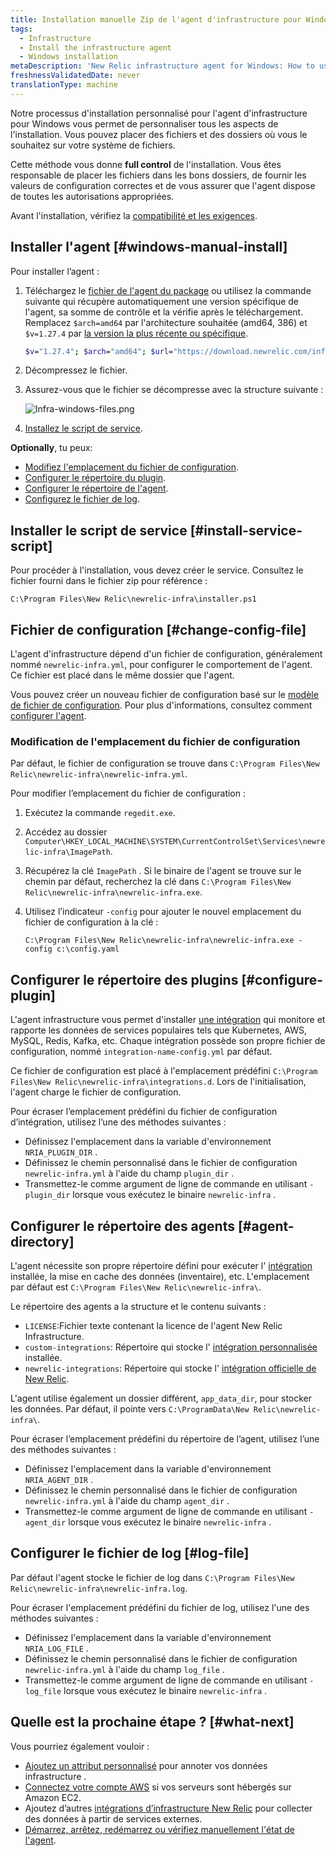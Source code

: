 ```yaml
---
title: Installation manuelle Zip de l'agent d'infrastructure pour Windows
tags:
  - Infrastructure
  - Install the infrastructure agent
  - Windows installation
metaDescription: 'New Relic infrastructure agent for Windows: How to use the manual install script so you can adapt it to your environment.'
freshnessValidatedDate: never
translationType: machine
---
```


Notre processus d&apos;installation personnalisé pour l&apos;agent d&apos;infrastructure pour Windows vous permet de personnaliser tous les aspects de l&apos;installation. Vous pouvez placer des fichiers et des dossiers où vous le souhaitez sur votre système de fichiers.

Cette méthode vous donne <DNT>**full control**</DNT> de l&apos;installation. Vous êtes responsable de placer les fichiers dans les bons dossiers, de fournir les valeurs de configuration correctes et de vous assurer que l&apos;agent dispose de toutes les autorisations appropriées.

Avant l&apos;installation, vérifiez la [compatibilité et les exigences](/docs/infrastructure/install-infrastructure-agent/get-started/requirements-infrastructure-agent).

## Installer l&apos;agent [#windows-manual-install]

Pour installer l’agent :

1. Téléchargez le [fichier de l&apos;agent du package](https://download.newrelic.com/infrastructure_agent/binaries/windows/) ou utilisez la commande suivante qui récupère automatiquement une version spécifique de l&apos;agent, sa somme de contrôle et la vérifie après le téléchargement. Remplacez `$arch=amd64` par l&apos;architecture souhaitée (amd64, 386) et `$v=1.27.4` par [la version la plus récente ou spécifique](https://github.com/newrelic/infrastructure-agent/releases/latest).

   ```sh
   $v="1.27.4"; $arch="amd64"; $url="https://download.newrelic.com/infrastructure_agent/binaries/windows/$arch/newrelic-infra-$arch.$v.zip";@("$url", "$url.sum") | ForEach-Object { Invoke-WebRequest -Uri $_ -OutFile $_.Split('/')[-1] }; write-host 'Checksum:' $(If (Select-String -Path "$url.sum".Split('/')[-1] -Pattern (Get-FileHash $url.Split('/')[-1]).Hash -Quiet) {"Ok"} Else {"Fail"})
   ```

2. Décompressez le fichier.

3. Assurez-vous que le fichier se décompresse avec la structure suivante :

   <img title="Infra-windows-files.png" alt="Infra-windows-files.png" src="/images/infrastructure_diagram_infra-agent-windows-folder-structure.webp" />

4. [Installez le script de service](#install-service-script).

<DNT>**Optionally**</DNT>, tu peux:

* [Modifiez l&apos;emplacement du fichier de configuration](#change-config-file).
* [Configurer le répertoire du plugin](#configure-plugin).
* [Configurer le répertoire de l&apos;agent](#agent-directory).
* [Configurez le fichier de log](#log-file).

## Installer le script de service [#install-service-script]

Pour procéder à l&apos;installation, vous devez créer le service. Consultez le fichier fourni dans le fichier zip pour référence :

```
C:\Program Files\New Relic\newrelic-infra\installer.ps1
```

## Fichier de configuration [#change-config-file]

L&apos;agent d&apos;infrastructure dépend d&apos;un fichier de configuration, généralement nommé `newrelic-infra.yml`, pour configurer le comportement de l&apos;agent. Ce fichier est placé dans le même dossier que l&apos;agent.

Vous pouvez créer un nouveau fichier de configuration basé sur le [modèle de fichier de configuration](/docs/infrastructure/new-relic-infrastructure/configuration/infrastructure-config-file-template-newrelic-infrayml). Pour plus d&apos;informations, consultez comment [configurer l&apos;agent](/docs/infrastructure/new-relic-infrastructure/configuration/configure-infrastructure-agent).

### Modification de l&apos;emplacement du fichier de configuration

Par défaut, le fichier de configuration se trouve dans `C:\Program Files\New Relic\newrelic-infra\newrelic-infra.yml`.

Pour modifier l’emplacement du fichier de configuration :

1. Exécutez la commande `regedit.exe`.

2. Accédez au dossier `Computer\HKEY_LOCAL_MACHINE\SYSTEM\CurrentControlSet\Services\newrelic-infra\ImagePath`.

3. Récupérez la clé `ImagePath` . Si le binaire de l&apos;agent se trouve sur le chemin par défaut, recherchez la clé dans `C:\Program Files\New Relic\newrelic-infra\newrelic-infra.exe`.

4. Utilisez l’indicateur `-config` pour ajouter le nouvel emplacement du fichier de configuration à la clé :

   ```
   C:\Program Files\New Relic\newrelic-infra\newrelic-infra.exe -config c:\config.yaml
   ```

## Configurer le répertoire des plugins [#configure-plugin]

L&apos;agent infrastructure vous permet d&apos;installer [une intégration](/docs/infrastructure/host-integrations/get-started/introduction-host-integrations) qui monitore et rapporte les données de services populaires tels que Kubernetes, AWS, MySQL, Redis, Kafka, etc. Chaque intégration possède son propre fichier de configuration, nommé `integration-name-config.yml` par défaut.

Ce fichier de configuration est placé à l&apos;emplacement prédéfini `C:\Program Files\New Relic\newrelic-infra\integrations.d`. Lors de l&apos;initialisation, l&apos;agent charge le fichier de configuration.

Pour écraser l’emplacement prédéfini du fichier de configuration d’intégration, utilisez l’une des méthodes suivantes :

* Définissez l&apos;emplacement dans la variable d&apos;environnement `NRIA_PLUGIN_DIR` .
* Définissez le chemin personnalisé dans le fichier de configuration `newrelic-infra.yml` à l&apos;aide du champ `plugin_dir` .
* Transmettez-le comme argument de ligne de commande en utilisant `-plugin_dir` lorsque vous exécutez le binaire `newrelic-infra` .

## Configurer le répertoire des agents [#agent-directory]

L&apos;agent nécessite son propre répertoire défini pour exécuter l&apos; [intégration](/docs/infrastructure/host-integrations/get-started/introduction-host-integrations) installée, la mise en cache des données (inventaire), etc. L&apos;emplacement par défaut est `C:\Program Files\New Relic\newrelic-infra\`.

Le répertoire des agents a la structure et le contenu suivants :

* `LICENSE`:Fichier texte contenant la licence de l&apos;agent New Relic Infrastructure.
* `custom-integrations`: Répertoire qui stocke l&apos; [intégration personnalisée](/docs/integrations/integrations-sdk/getting-started/introduction-infrastructure-integrations-sdk) installée.
* `newrelic-integrations`: Répertoire qui stocke l&apos; [intégration officielle de New Relic](/docs/infrastructure/host-integrations/get-started/introduction-host-integrations).

L&apos;agent utilise également un dossier différent, `app_data_dir`, pour stocker les données. Par défaut, il pointe vers `C:\ProgramData\New Relic\newrelic-infra\`.

Pour écraser l’emplacement prédéfini du répertoire de l’agent, utilisez l’une des méthodes suivantes :

* Définissez l&apos;emplacement dans la variable d&apos;environnement `NRIA_AGENT_DIR` .
* Définissez le chemin personnalisé dans le fichier de configuration `newrelic-infra.yml` à l&apos;aide du champ `agent_dir` .
* Transmettez-le comme argument de ligne de commande en utilisant `-agent_dir` lorsque vous exécutez le binaire `newrelic-infra` .

## Configurer le fichier de log [#log-file]

Par défaut l&apos;agent stocke le fichier de log dans `C:\Program Files\New Relic\newrelic-infra\newrelic-infra.log`.

Pour écraser l&apos;emplacement prédéfini du fichier de log, utilisez l&apos;une des méthodes suivantes :

* Définissez l&apos;emplacement dans la variable d&apos;environnement `NRIA_LOG_FILE` .
* Définissez le chemin personnalisé dans le fichier de configuration `newrelic-infra.yml` à l&apos;aide du champ `log_file` .
* Transmettez-le comme argument de ligne de commande en utilisant `-log_file` lorsque vous exécutez le binaire `newrelic-infra` .

<InstallFeedback />

## Quelle est la prochaine étape ? [#what-next]

Vous pourriez également vouloir :

* [Ajoutez un attribut personnalisé](/docs/infrastructure/install-infrastructure-agent/configuration/infrastructure-agent-configuration-settings/#custom-attributes) pour annoter vos données infrastructure .
* [Connectez votre compte AWS](/docs/integrations/amazon-integrations/get-started/connect-aws-new-relic-infrastructure-monitoring/) si vos serveurs sont hébergés sur Amazon EC2.
* Ajoutez d’autres [intégrations d’infrastructure New Relic](/docs/integrations/infrastructure-integrations/get-started/introduction-infrastructure-integrations/) pour collecter des données à partir de services externes.
* [Démarrez, arrêtez, redémarrez ou vérifiez manuellement l&apos;état de l&apos;agent](/docs/infrastructure/install-infrastructure-agent/manage-your-agent/start-stop-restart-infrastructure-agent/#windows).